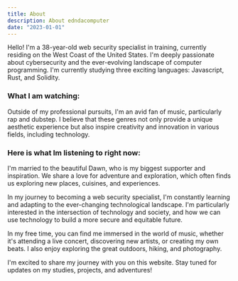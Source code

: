 ```yaml
---
title: About
description: About edndacomputer
date: "2023-01-01"
---
```


Hello! I'm a 38-year-old web security specialist in training, currently residing on the West Coast of the United States. I'm deeply passionate about cybersecurity and the ever-evolving landscape of computer programming. I'm currently studying three exciting languages: Javascript, Rust, and Solidity.

### What I am watching:

<YouTube id="gCbGmAFqLoU"/>

Outside of my professional pursuits, I'm an avid fan of music, particularly rap and dubstep. I believe that these genres not only provide a unique aesthetic experience but also inspire creativity and innovation in various fields, including technology.

### Here is what Im listening to right now:

<Spotify uri="playlist/65IKzm85spKOjciarhvEJI"/>

I'm married to the beautiful Dawn, who is my biggest supporter and inspiration. We share a love for adventure and exploration, which often finds us exploring new places, cuisines, and experiences.

In my journey to becoming a web security specialist, I'm constantly learning and adapting to the ever-changing technological landscape. I'm particularly interested in the intersection of technology and society, and how we can use technology to build a more secure and equitable future.

In my free time, you can find me immersed in the world of music, whether it's attending a live concert, discovering new artists, or creating my own beats. I also enjoy exploring the great outdoors, hiking, and photography.

I'm excited to share my journey with you on this website. Stay tuned for updates on my studies, projects, and adventures!